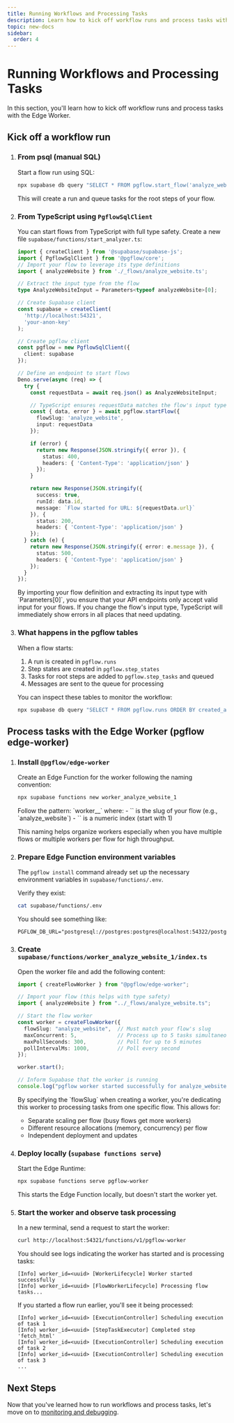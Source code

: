 ```yaml
---
title: Running Workflows and Processing Tasks
description: Learn how to kick off workflow runs and process tasks with the Edge Worker.
topic: new-docs
sidebar:
  order: 4
---
```



<NotProductionReady />

# Running Workflows and Processing Tasks

In this section, you'll learn how to kick off workflow runs and process tasks with the Edge Worker.

## Kick off a workflow run

<Steps>

1. ### From psql (manual SQL)

    Start a flow run using SQL:

    ```bash frame="none"
    npx supabase db query "SELECT * FROM pgflow.start_flow('analyze_website', '{\"url\": \"https://example.com\"}'::jsonb);"
    ```

    This will create a run and queue tasks for the root steps of your flow.

2. ### From TypeScript using `PgflowSqlClient`

    You can start flows from TypeScript with full type safety. Create a new file `supabase/functions/start_analyzer.ts`:

    ```typescript
    import { createClient } from '@supabase/supabase-js';
    import { PgflowSqlClient } from '@pgflow/core';
    // Import your flow to leverage its type definitions
    import { analyzeWebsite } from './_flows/analyze_website.ts';

    // Extract the input type from the flow
    type AnalyzeWebsiteInput = Parameters<typeof analyzeWebsite>[0];

    // Create Supabase client
    const supabase = createClient(
      'http://localhost:54321',
      'your-anon-key'
    );

    // Create pgflow client
    const pgflow = new PgflowSqlClient({
      client: supabase
    });

    // Define an endpoint to start flows
    Deno.serve(async (req) => {
      try {
        const requestData = await req.json() as AnalyzeWebsiteInput;

        // TypeScript ensures requestData matches the flow's input type
        const { data, error } = await pgflow.startFlow({
          flowSlug: 'analyze_website',
          input: requestData
        });

        if (error) {
          return new Response(JSON.stringify({ error }), {
            status: 400,
            headers: { 'Content-Type': 'application/json' }
          });
        }

        return new Response(JSON.stringify({
          success: true,
          runId: data.id,
          message: `Flow started for URL: ${requestData.url}`
        }), {
          status: 200,
          headers: { 'Content-Type': 'application/json' }
        });
      } catch (e) {
        return new Response(JSON.stringify({ error: e.message }), {
          status: 500,
          headers: { 'Content-Type': 'application/json' }
        });
      }
    });
    ```

    <Aside type="tip" title="Type safety across files">
    By importing your flow definition and extracting its input type with `Parameters<typeof analyzeWebsite>[0]`, you ensure that your API endpoints only accept valid input for your flows. If you change the flow's input type, TypeScript will immediately show errors in all places that need updating.
    </Aside>

3. ### What happens in the pgflow tables

    When a flow starts:

    1. A run is created in `pgflow.runs`
    2. Step states are created in `pgflow.step_states`
    3. Tasks for root steps are added to `pgflow.step_tasks` and queued
    4. Messages are sent to the queue for processing

    You can inspect these tables to monitor the workflow:

    ```bash frame="none"
    npx supabase db query "SELECT * FROM pgflow.runs ORDER BY created_at DESC LIMIT 5;"
    ```

</Steps>

## Process tasks with the Edge Worker (pgflow **edge-worker**)

<Steps>

1. ### Install `@pgflow/edge-worker`

    Create an Edge Function for the worker following the naming convention:

    ```bash frame="none"
    npx supabase functions new worker_analyze_website_1
    ```

    <Aside title="Worker Naming Convention">
    Follow the pattern: `worker_<flow_slug>_<worker_idx>` where:
    - `<flow_slug>` is the slug of your flow (e.g., `analyze_website`)
    - `<worker_idx>` is a numeric index (start with 1)

    This naming helps organize workers especially when you have multiple flows or multiple workers per flow for high throughput.
    </Aside>

2. ### Prepare Edge Function environment variables

    The `pgflow install` command already set up the necessary environment variables in `supabase/functions/.env`.

    Verify they exist:

    ```bash frame="none"
    cat supabase/functions/.env
    ```

    You should see something like:

    ```
    PGFLOW_DB_URL="postgresql://postgres:postgres@localhost:54322/postgres"
    ```

3. ### Create `supabase/functions/worker_analyze_website_1/index.ts`

    Open the worker file and add the following content:

    ```typescript
    import { createFlowWorker } from "@pgflow/edge-worker";

    // Import your flow (this helps with type safety)
    import { analyzeWebsite } from "../_flows/analyze_website.ts";

    // Start the flow worker
    const worker = createFlowWorker({
      flowSlug: "analyze_website",  // Must match your flow's slug
      maxConcurrent: 5,             // Process up to 5 tasks simultaneously
      maxPollSeconds: 300,          // Poll for up to 5 minutes
      pollIntervalMs: 1000,         // Poll every second
    });

    worker.start();

    // Inform Supabase that the worker is running
    console.log("pgflow worker started successfully for analyze_website flow");
    ```

    <Aside type="tip" title="Connect workers to specific flows">
    By specifying the `flowSlug` when creating a worker, you're dedicating this worker to processing tasks from one specific flow. This allows for:

    - Separate scaling per flow (busy flows get more workers)
    - Different resource allocations (memory, concurrency) per flow
    - Independent deployment and updates
    </Aside>

4. ### Deploy locally (`supabase functions serve`)

    Start the Edge Runtime:

    ```bash frame="none"
    npx supabase functions serve pgflow-worker
    ```

    This starts the Edge Function locally, but doesn't start the worker yet.

5. ### Start the worker and observe task processing

    In a new terminal, send a request to start the worker:

    ```bash frame="none"
    curl http://localhost:54321/functions/v1/pgflow-worker
    ```

    You should see logs indicating the worker has started and is processing tasks:

    ```
    [Info] worker_id=<uuid> [WorkerLifecycle] Worker started successfully
    [Info] worker_id=<uuid> [FlowWorkerLifecycle] Processing flow tasks...
    ```

    If you started a flow run earlier, you'll see it being processed:

    ```
    [Info] worker_id=<uuid> [ExecutionController] Scheduling execution of task 1
    [Info] worker_id=<uuid> [StepTaskExecutor] Completed step 'fetch_html'
    [Info] worker_id=<uuid> [ExecutionController] Scheduling execution of task 2
    [Info] worker_id=<uuid> [ExecutionController] Scheduling execution of task 3
    ...
    ```

</Steps>

## Next Steps

Now that you've learned how to run workflows and process tasks, let's move on to [monitoring and debugging](/new-docs/getting-started/04-monitoring/).
